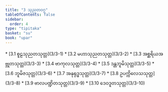 ```yaml
---
title: "3 သုညတဝဂ္ဂ"
tableOfContents: false
sidebar:
  order: 4
type: "tipitaka"
basket: "su"
book: "upar"
---
```



<DynamicBreadcrumb />



<TableOfContents book="upar" section="3">
* [3.1 စူဠသုညတသုတ္တ](3/3-1)
* [3.2 မဟာသုညတသုတ္တ](3/3-2)
* [3.3 အစ္ဆရိယအဗ္ဘုတသုတ္တ](3/3-3)
* [3.4 ဗာကုလသုတ္တ](3/3-4)
* [3.5 ဒန္တဘူမိသုတ္တ](3/3-5)
* [3.6 ဘူမိဇသုတ္တ](3/3-6)
* [3.7 အနုရုဒ္ဓသုတ္တ](3/3-7)
* [3.8 ဥပက္ကိလေသသုတ္တ](3/3-8)
* [3.9 ဗာလပဏ္ဍိတသုတ္တ](3/3-9)
* [3.10 ဒေဝဒူတသုတ္တ](3/3-10)
</TableOfContents>